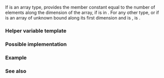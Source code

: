 {{cpp/title|extent}}
{{cpp/meta/navbar}}
{{ddcl|header=type_traits|since=c++11|1=
template&lt; class T, unsigned N = 0 &gt;
struct extent;
}}

If {{tt|T}} is an array type, provides the member constant {{tt|value}} equal to the number of elements along the {{petty|{{tt|N}}{{sup|th}}}} dimension of the array, if {{tt|N}} is in {{range|0|std::rank&lt;T&gt;::value}}. For any other type, or if {{tt|T}} is an array of unknown bound along its first dimension and {{tt|N}} is {{c|0}}, {{tt|value}} is {{c|0}}.

{{cpp/types/nospec|v}}

===Helper variable template===
{{ddcl|since=c++17|1=
template&lt; class T, unsigned N = 0 &gt;
constexpr std::size_t extent_v = extent&lt;T, N&gt;::value;
}}

{{cpp/types/integral_constant/inherit2|the number of elements along the {{tt|N}}th dimension of {{tt|T}}|std::size_t}}

===Possible implementation===
{{eq fun
|1=
template&lt;class T, unsigned N = 0&gt;
struct extent : std::integral_constant&lt;std::size_t, 0&gt; {};

template&lt;class T&gt;
struct extent&lt;T[], 0&gt; : std::integral_constant&lt;std::size_t, 0&gt; {};

template&lt;class T, unsigned N&gt;
struct extent&lt;T[], N&gt; : std::extent&lt;T, N - 1&gt; {};

template&lt;class T, std::size_t I&gt;
struct extent&lt;T[I], 0&gt; : std::integral_constant&lt;std::size_t, I&gt; {};

template&lt;class T, std::size_t I, unsigned N&gt;
struct extent&lt;T[I], N&gt; : std::extent&lt;T, N - 1&gt; {};
}}

===Example===
{{example
|code=
#include &lt;type_traits&gt;

static_assert(
    std::extent_v&lt;int[3]&gt; == 3 &amp;&amp; // default dimension is 0
    std::extent_v&lt;int[3], 0&gt; == 3 &amp;&amp; // the same as above
    std::extent_v&lt;int[3][4], 0&gt; == 3 &amp;&amp;
    std::extent_v&lt;int[3][4], 1&gt; == 4 &amp;&amp;
    std::extent_v&lt;int[3][4], 2&gt; == 0 &amp;&amp;
    std::extent_v&lt;int[]&gt; == 0
);

int main()
{
    const auto ext = std::extent&lt;int['*']&gt;{};
    static_assert(ext == 42); // with implicit conversion to std::size_t

    const int ints[]{1, 2, 3, 4};
    static_assert(std::extent_v&lt;decltype(ints)&gt; == 4); // array size

    [[maybe_unused]] int ary[][3] = {&lt;!----&gt;{1, 2, 3}&lt;!----&gt;};

    // ary[0] is of type reference to 'int[3]', so, the extent
    // cannot be calculated correctly and it returns 0
    static_assert(std::is_same_v&lt;decltype(ary[0]), int(&amp;)[3]&gt;);
    static_assert(std::extent_v&lt;decltype(ary[0])&gt; == 0);

    // removing reference gives correct extent value 3
    static_assert(std::extent_v&lt;std::remove_cvref_t&lt;decltype(ary[0])&gt;&gt; == 3);
}
}}

===See also===
{{dsc begin}}
{{dsc inc|cpp/types/dsc is_array}}
{{dsc inc|cpp/types/dsc rank}}
{{dsc inc|cpp/types/dsc remove_extent}}
{{dsc inc|cpp/types/dsc remove_all_extents}}
{{dsc inc|cpp/container/mdspan/dsc extents}}
{{dsc end}}

{{langlinks|de|es|fr|it|ja|pt|ru|zh}}